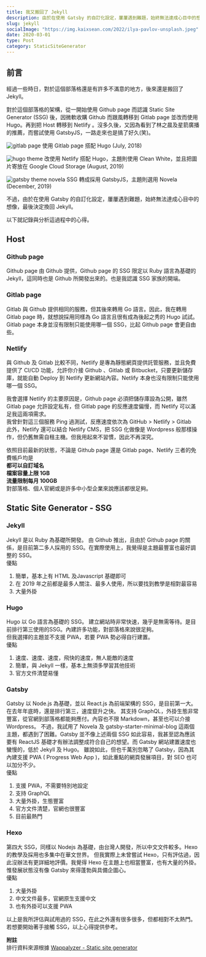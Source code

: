 ```yaml
---
title: 我又搬回了 Jekyll
description: 由於在使用 Gatsby 的自訂化設定，屢屢遇到難題，始終無法達成心目中的想像，最後決定換回 Jekyll。
slug: jekyll
socialImage: "https://img.kaixsean.com/2022/ilya-pavlov-unsplash.jpeg"
date: 2020-03-01
type: Post
category: StaticSiteGenerator
--- 
```


## 前言
經過一些時日，對於這個部落格還是有許多不滿意的地方，後來還是搬回了 Jekyll。

對於這個部落格的架構，從一開始使用 Github page 而認識 Static Site Generator (SSG) 後，因微軟收購 Github 而跟風轉移到 Gitlab page 並改而使用 Hugo。再到把 Host 轉移到 Netlify 。沒多久後，又因為看到了林之晨及星箭廣播的推薦，而嘗試使用 GatsbyJS，一路走來也是搞了好久(笑)。

![gitlab page](https://img.kaixsean.com/2020/gitlab.png)
使用 Gitlab page 搭配 Hugo (July, 2018) 

![hugo theme](https://img.kaixsean.com/2020/hugoIndex.png)
改使用 Netlify 搭配 Hugo，主題則使用 Clean White，並且把圖片寄放在  Google Cloud Storage (August, 2019)

![gatsby theme novela](https://img.kaixsean.com/2020/novelaGatsby.png)
SSG 轉成採用 GatsbyJS，主題則選用 Novela  (December, 2019)

不過，由於在使用 Gatsby 的自訂化設定，屢屢遇到難題，始終無法達成心目中的想像，最後決定換回 Jekyll。

以下就記錄與分析這過程中的心得。

## Host

### Github page
Github page 由 Github 提供，Github page 的 SSG 限定以 Ruby 語言為基礎的 Jekyll，這同時也是 Github 所開發出來的。也是我認識 SSG 家族的開端。

### Gitlab page  
Gitlab 與 Github 提供相同的服務，但其後來轉用 Go 語言。因此，我在轉用 Gitlab page 時，就想說採用同樣為 Go 語言且很有成為後起之秀的 Hugo 試試。Gitlab page 本身並沒有限制只能使用哪一個 SSG，比起 Github page 會更自由些。

### Netlify
與 Github 及 Gitlab 比較不同，Netlify 是專為靜態網頁提供託管服務，並且免費提供了 CI/CD  功能，允許你介接 Github 、Gitlab 或 Bitbucket，只要更新儲存庫，就能自動 Deploy 到 Netlify 更新網站內容。Netlify 本身也沒有限制只能使用哪一個 SSG。

我會選擇 Netlify 的主要原因是，Github page 必須把儲存庫設為公開，雖然 Gitlab page 允許設定私有，但 Gitlab page 的反應速度偏慢，而 Netlify 可以滿足我這兩項需求。  
我曾針對這三個服務 Ping 過測試，反應速度依次為 GitHub > Netlify > Gitlab  
此外，Netlify 還可以結合 Netlify CMS，把 SSG 化做像是 Wordpress 般那樣操作，但仍舊無需自租主機。但我用起來不習慣，因此不再深究。

依照目前最新的狀態，不論是 Github page  還是 Gitlab page、Netlify 三者的免費帳戶均是  
**都可以自訂域名**  
**檔案容量上限 1GB**  
**流量限制每月 100GB**  
對部落格、個人官網或是許多中小型企業來說應該都很足夠。

## Static Site Generator - SSG

### Jekyll  
Jekyll 是以 Ruby 為基礎所開發。
由 Github 推出，且由於 Github page 的關係，是目前第二多人採用的 SSG。在實際使用上，我覺得是主題最豐富也最好調整的 SSG。  
優點
1. 簡單，基本上有 HTML 及Javascript 基礎即可
2. 在 2019 年之前都是最多人關注、最多人使用，所以要找到教學是相對最容易
3. 大量外掛

### Hugo  
Hugo 以 Go 語言為基礎的 SSG。 建立網站時非常快速，幾乎是無需等待。是目前排行第三使用的SSG。內建許多功能，對部落格來說很足夠。  
但我選擇的主題並不支援 PWA，若要 PWA 勢必得自行建置。  
優點
1. 速度、速度、速度，飛快的速度，無人能敵的速度
2. 簡單，與 Jekyll 一樣，基本上無須多學習其他技術
3. 官方文件清楚易懂

### Gatsby 
Gatsby 以 Node.js 為基礎，並以 React.js 為前端架構的 SSG，是目前第一大。在去年年底時，還是排行第三，速度竄升之快。
其支持 GraphQL，外掛生態非常豐富，從官網到部落格都能夠應付。內容也不限 Markdown，甚至也可以介接 Wordpress。
不過，我試用了 Novela 及 gatsby-starter-minimal-blog 這兩個主題，都遇到了困難。Gatsby 並不像上述兩個 SSG 如此容易，我甚至認為應該要有 ReactJS 基礎才有辦法調整成符合自己的想望。而 Gatsby 網站建置速度也蠻慢的，低於 Jekyll 及 Hugo。
雖說如此，但也千萬別忽略了 Gatsby，因為其內建支援 PWA ( Progress Web App )，如此重點的網頁發展項目，對 SEO 也可以加分不少。  
優點
1. 支援 PWA，不需要特別地設定
2. 支持 GraphQL
3. 大量外掛，生態豐富
4. 官方文件清楚，官網也很豐富
5. 目前最熱門

### Hexo
第四大 SSG，同樣以 Nodejs 為基礎，由台灣人開發，所以中文文件較多。Hexo 的教學及採用也多集中在華文世界。 但我實際上未曾嘗試 Hexo，只有評估過，因此沒辦法有更詳細地評價。我覺得 Hexo 在主題上也相當豐富，也有大量的外掛。惟發展狀態沒有像 Gatsby 來得蓬勃與具備企圖心。  
優點
1. 大量外掛
2. 中文文件最多，官網原生支援中文
3. 也有外掛可以支援 PWA

以上是我所評估與試用過的 SSG，在此之外還有很多很多，但都相對不太熱門。若想要開始著手接觸 SSG，以上心得提供參考。

**附註**  
排行資料來源根據 [Wappalyzer - Static site generator](https://www.wappalyzer.com/categories/static-site-generator)